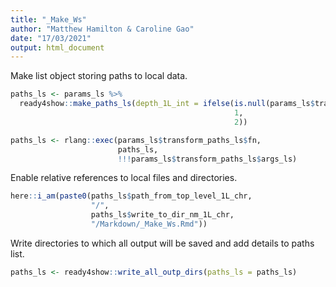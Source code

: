 ```yaml
---
title: "_Make_Ws"
author: "Matthew Hamilton & Caroline Gao"
date: "17/03/2021"
output: html_document
---
```


Make list object storing paths to local data. 
<!-- Turn evaluation on once updating fn with depth arg -->

```r
paths_ls <- params_ls %>%
  ready4show::make_paths_ls(depth_1L_int = ifelse(is.null(params_ls$transform_paths_ls),
                                                  1,
                                                  2))
```

```r
paths_ls <- rlang::exec(params_ls$transform_paths_ls$fn,
                        paths_ls,
                        !!!params_ls$transform_paths_ls$args_ls)
```

Enable relative references to local files and directories. 

```r
here::i_am(paste0(paths_ls$path_from_top_level_1L_chr, 
                  "/",
                  paths_ls$write_to_dir_nm_1L_chr,
                  "/Markdown/_Make_Ws.Rmd"))
```

Write directories to which all output will be saved and add details to paths list. 

```r
paths_ls <- ready4show::write_all_outp_dirs(paths_ls = paths_ls)
```


